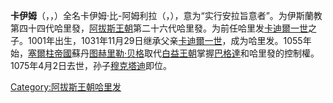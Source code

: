 {{unreferenced|time=2020-05-31T04:23:32+00:00}}
{{NoteTA
|G1=伊斯蘭
}}{{Infobox monarch
| name            =卡伊姆
| reign           =1031年11月29日 – 1075年4月2日
| full name       =
| titles          =
| predecessor     =[[卡迪爾一世|卡迪爾一世]]
| successor       =[[穆克塔迪|穆克塔迪]]
| royal house     =
| dynasty         =[[阿拔斯王朝|阿拔斯王朝]]
| father          =[[卡迪爾一世|卡迪爾一世]]
| birth_date   =1001年
| death_date   =1075年4月2日
|}}
'''卡伊姆'''（{{lang-ar|القائم}}，{{transl|ar|Al-Qa'im}}，{{bd|1001年||1075年|4月2日||}}）全名卡伊姆·比-阿姆利拉（{{lang|ar|القائم بأمر الله}}，{{transl|ar|al-Qa'im bi-amri 'llah}}），意为“实行安拉旨意者”。为伊斯蘭教第四十四代哈里發，[[阿拔斯王朝|阿拔斯王朝]]第二十六代哈里發。为前任哈里发[[卡迪爾一世|卡迪爾一世]]之子。1001年出生，1031年11月29日继承父亲[[卡迪爾一世|卡迪爾一世]]，成为哈里发。1055年始，[[塞爾柱帝國|塞爾柱帝國]]蘇丹[[图赫里勒·贝格|图赫里勒·贝格]]取代[[白益王朝|白益王朝]]掌握[[巴格達|巴格達]]和哈里發的控制權。1075年4月2日去世，孙子[[穆克塔迪|穆克塔迪]]即位。
{{s-start}}
{{s-hou|[[阿拔斯王朝|阿拔斯王朝]]||1001年||1075年}}
{{s-rel|su}}
{{s-bef|before=[[卡迪爾一世|卡迪爾一世]]}}
{{s-ttl|title=[[伊斯蘭教|伊斯蘭教]]第四十四代[[哈里發列表|哈里發]]|years=1031年－1075年}}
{{s-aft|after=[[穆克塔迪|穆克塔迪]]}}
{{s-end}}
{{Abbasids}}
{{阿拔斯王朝}}
[[Category:阿拔斯王朝哈里发|Category:阿拔斯王朝哈里发]]